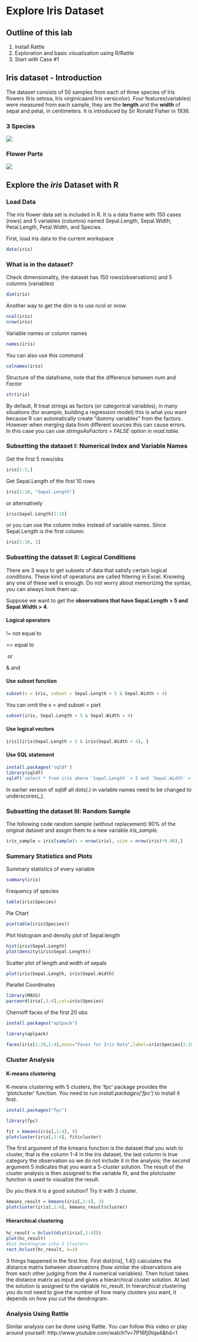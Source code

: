 Explore Iris Dataset
========================================================

Outline of this lab
------------
1. Install Rattle
2. Exploration and basic visualization using R/Rattle
3. Start with Case #1

Iris dataset - Introduction
--------------
The dataset consists of 50 samples from each of three species of Iris flowers (Iris setosa, Iris virginicaand Iris versicolor). Four features(variables) were measured from each sample, they are the **length** and the **width** of sepal and petal, in centimeters. It is introduced by Sir Ronald Fisher in 1936.

### 3 Species
![](pic/flower.png)

### Flower Parts
![](pic/parts.png)

Explore the *iris* Dataset with R
------------------------------------

### Load Data
The *iris* flower data set is included in R. It is a data frame with 150 cases (rows) and 5 variables (columns) named Sepal.Length, Sepal.Width, Petal.Length, Petal.Width, and Species.

First, load iris data to the current workspace
 
```r
data(iris)
```

### What is in the dataset?
Check dimensionality, the dataset has 150 rows(observations) and 5 columns (variables)
```r
dim(iris)
```

Another way to get the dim is to use ncol or nrow:
```r
ncol(iris)
nrow(iris)
```


 Variable names or column names
```r
names(iris)
```

You can also use this command
```r
colnames(iris)
```


 Structure of the dataframe, note that the difference between *num* and *Factor*
```r
str(iris)
```

By default, R treat strings as factors (or categorical variables), in many situations  (for example, building a regression model) this is what you want because R can automatically create "dummy variables" from the factors. However when merging data from different sources this can cause errors. In this case you can use _stringsAsFactors = FALSE_ option in _read.table_.

### Subsetting the dataset I: Numerical Index and Variable Names
 Get the first 5 rows/obs
```r
iris[1:5,]
```

 Get Sepal.Length of the first 10 rows
```r
iris[1:10, "Sepal.Length"]
```
or alternatively
```r
iris$Sepal.Length[1:10]
```
or you can use the column index instead of variable names. Since Sepal.Length is the first column:
```r
iris[1:10, 1]
```

### Subsetting the dataset II: Logical Conditions
There are 3 ways to get subsets of data that satisfy certain logical conditions. These kind of operations are called filtering in Excel. Knowing any one of these well is enough. Do not worry about memorizing the syntax, you can always look them up.

Suppose we want to get the **observations that have Sepal.Length > 5 and Sepal.Width > 4**.

#### Logical operators
!=  not equal to

==  equal to

|  or

& and

#### Use subset function
```r
subset(x = iris, subset = Sepal.Length > 5 & Sepal.Width > 4)
```
You can omit the x = and subset = part
```r
subset(iris, Sepal.Length > 5 & Sepal.Width > 4)
```

#### Use logical vectors
```r
iris[(iris$Sepal.Length > 5 & iris$Sepal.Width > 4), ]
```


#### Use SQL statement
```r
install.packages('sqldf')
library(sqldf)
sqldf('select * from iris where `Sepal.Length` > 5 and `Sepal.Width` > 4')
```
In earlier version of sqldf all dots(.) in variable names need to be changed to underscores(_). 

### Subsetting the dataset III: Random Sample
The following code random sample (without replacement) 90% of the original dataset and assgin them to a new variable *iris_sample*. 
```r
iris_sample = iris[sample(x = nrow(iris), size = nrow(iris)*0.90),]
```



### Summary Statistics and Plots

Summary statistics of every variable
```r
summary(iris)
```

Frequency of species
```r
table(iris$Species)
```

Pie Chart
```r
pie(table(iris$Species))
```

Plot histogram and density plot of Sepal.length
```r
hist(iris$Sepal.Length)
plot(density(iris$Sepal.Length))
```

Scatter plot of length and width of sepals
```r
plot(iris$Sepal.Length, iris$Sepal.Width)
```

Parallel Coordinates
```r
library(MASS)
parcoord(iris[,1:4],col=iris$Species)
```


Chernoff faces of the first 20 obs
```r
install.packages("aplpack")
```
```r
library(aplpack)
```

```r
faces(iris[1:20,1:4],main="Faces for Iris Data",label=iris$Species[1:20])
```


### Cluster Analysis
#### K-means clustering
K-means clustering with 5 clusters, the 'fpc' package provides the 'plotcluster' function. You need to run _install.packages('fpc')_ to install it first.

```r
install.packages("fpc")
```


```r
library(fpc)
```

```r
fit = kmeans(iris[,1:4], 5)
plotcluster(iris[,1:4], fit$cluster)
```
The first argument of the kmeans function is the dataset that you wish to cluster, that is the column 1-4 in the iris dataset, the last column is true category the observation so we do not include it in the analysis; the second argument 5 indicates that you want a 5-cluster solution. The result of the cluster analysis is then assigned to the variable fit, and the plotcluster function is used to visualize the result.

Do you think it is a good solution? Try it with 3 cluster.
```r
kmeans_result = kmeans(iris[,1:4], 3)
plotcluster(iris[,1:4], kmeans_result$cluster)
```

#### Hierarchical clustering
```r
hc_result = hclust(dist(iris[,1:4]))
plot(hc_result)
#Cut Dendrogram into 3 Clusters
rect.hclust(hc_result, k=3)
```

3 things happened in the first line. First dist(iris[, 1:4]) calculates the distance matrix between observations (how similar the observations are from each other judging from the 4 numerical variables). Then hclust takes the distance matrix as input and gives a hierarchical cluster solution. At last the solution is assigned to the variable hc_result. In hierarchical clustering you do not need to give the number of how many clusters you want, it depends on how you cut the dendrogram. 

### Analysis Using Rattle
Similar analysis can be done using Rattle. You can follow this video or play around yourself:
http://www.youtube.com/watch?v=7P16fj0tqa4&hd=1
